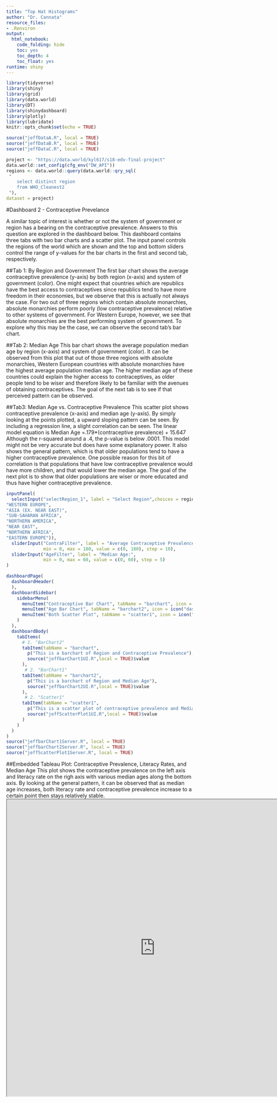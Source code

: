 ```yaml
---
title: "Top Hat Histograms"
author: "Dr. Cannata"
resource_files:
- .Renviron
output:
  html_notebook:
    code_folding: hide
    toc: yes
    toc_depth: 4
    toc_float: yes
runtime: shiny
---
```



```r
library(tidyverse)
library(shiny)
library(grid)
library(data.world)
library(DT)
library(shinydashboard)
library(plotly)
library(lubridate)
knitr::opts_chunk$set(echo = TRUE)
```



```r
source("jeffDataA.R", local = TRUE)
source("jeffDataB.R", local = TRUE)
source("jeffDataC.R", local = TRUE)

```


```r
project <- "https://data.world/kyl617/s18-edv-final-project" 
data.world::set_config(cfg_env("DW_API")) 
regions <- data.world::query(data.world::qry_sql(
 "   
	select distinct region
	from WHO_Cleanest2
 "), 
dataset = project)
```

#Dashboard 2 - Contraceptive Prevelance

A similar topic of interest is whether or not the system of government or region has a bearing on the contraceptive prevalence. Answers to this question are explored in the dashboard below. This dashboard contains three tabs with two bar charts and a scatter plot. The input panel controls the regions of the world which are shown and the top and bottom sliders control the range of y-values for the bar charts in the first and second tab, respectively. 

##Tab 1: By Region and Government
The first bar chart shows the average contraceptive prevalence (y-axis) by both region (x-axis) and system of government (color). One might expect that countries which are republics have the best access to contraceptives since republics tend to have more freedom in their economies, but we observe that this is actually not always the case. For two out of three regions which contain absolute monarchies, absolute monarchies perform poorly (low contraceptive prevalence) relative to other systems of government. For Western Europe, however, we see that absolute monarchies are the best performing system of government. To explore why this may be the case, we can observe the second tab's bar chart.

##Tab 2: Median Age
This bar chart shows the average population median age by region (x-axis) and system of government (color). It can be observed from this plot that out of those three regions with absolute monarchies, Western European countries with absolute monarchies have the highest average population median age. The higher median age of these countries could explain the higher access to contraceptives, as older people tend to be wiser and therefore likely to be familiar with the avenues of obtaining contraceptives. The goal of the next tab is to see if that perceived pattern can be observed.

##Tab3: Median Age vs. Contraceptive Prevalence
This scatter plot shows contraceptive prevalence (x-axis) and median age (y-axis). By simply looking at the points plotted, a upward sloping pattern can be seen. By including a regression line, a slight correlation can be seen. The linear model equation is Median Age =.179*(contraceptive prevalence) + 15.647 Although the r-squared around a .4, the p-value is below .0001. This model might not be very accurate but does have some explanatory power. It also shows the general pattern, which is that older populations tend to have a higher contraceptive prevalence. One possible reason for this bit of correlation is that  populations that have low contraceptive prevalence would have more children, and that would lower the median age. The goal of the next plot is to show that older populations are wiser or more educated and thus have higher contraceptive prevalence.


```r
inputPanel(
  selectInput("selectRegion_1", label = "Select Region",choices = regions, multiple=TRUE, selected=c("LATIN AMER. & CARIB",
"WESTERN EUROPE",
"ASIA (EX. NEAR EAST)",
"SUB-SAHARAN AFRICA",
"NORTHERN AMERICA",
"NEAR EAST",
"NORTHERN AFRICA",
"EASTERN EUROPE")),
  sliderInput("ContraFilter", label = "Average Contraceptive Prevalence:",
              min = 0, max = 180, value = c(0, 180), step = 10),
  sliderInput("AgeFilter", label = "Median Age:",
              min = 0, max = 60, value = c(0, 60), step = 5)
)
```



```r
dashboardPage(
  dashboardHeader(
  ),
  dashboardSidebar(
    sidebarMenu(
      menuItem("Contraceptive Bar Chart", tabName = "barchart", icon = icon("dashboard")),
      menuItem("Age Bar Chart", tabName = "barchart2", icon = icon("dashboard")),
      menuItem("Both Scatter Plot", tabName = "scatter1", icon = icon("dashboard"))
    )
  ),
  dashboardBody(
    tabItems(
      # 1. "BarChart2"
      tabItem(tabName = "barchart",
        p("This is a barchart of Region and Contraceptive Prevalence"),
        source("jeffbarChart1UI.R",local = TRUE)$value
      ),
       # 2. "BarChart1"
      tabItem(tabName = "barchart2",
        p("This is a barchart of Region and Median Age"),
        source("jeffbarChart2UI.R",local = TRUE)$value
      ),
       # 2. "Scatter1"
      tabItem(tabName = "scatter1",
        p("This is a scatter plot of contraceptive prevalence and Median Age with a linear model equation of Median Age =.179*(contraceptive prevalence) + 15.647"),
        source("jeffScatterPlot1UI.R",local = TRUE)$value
      )
    )
  )
)
source("jeffbarChart1Server.R", local = TRUE)
source("jeffbarChart2Server.R", local = TRUE)
source("jeffScatterPlot1Server.R", local = TRUE)

```
##Embedded Tableau Plot: Contraceptive Prevalence, Literacy Rates, and Median Age
This plot shows the contraceptive prevalence on the left axis and literacy rate on the righ axis with various median ages along the bottom axis. By looking at the general pattern, it can be observed that as median age increases, both literacy rate and contraceptive prevalence increase to a certain point then stays relatively stable.
<iframe src="https://public.tableau.com/views/finaltest_10/Sheet4?:showVizHome=no"width="800" height="800"></iframe>



